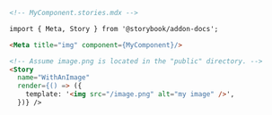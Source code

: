 ```md
<!-- MyComponent.stories.mdx -->

import { Meta, Story } from '@storybook/addon-docs';

<Meta title="img" component={MyComponent}/>

<!-- Assume image.png is located in the "public" directory. -->
<Story 
  name="WithAnImage"
  render={() => ({
    template: '<img src="/image.png" alt="my image" />',
  })} />
```